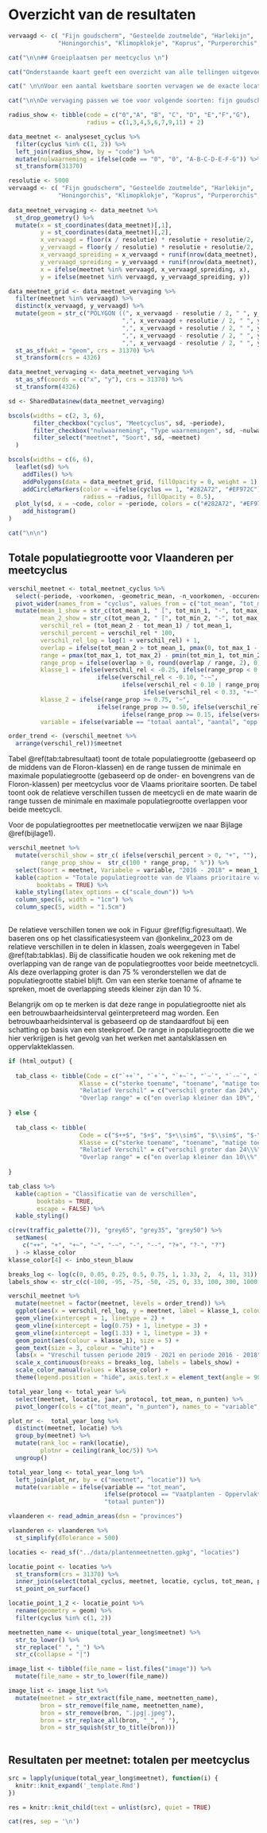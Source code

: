 # Overzicht van de resultaten

```r

vervaagd <- c( "Fijn goudscherm", "Gesteelde zoutmelde", "Harlekijn",
              "Honingorchis", "Klimopklokje", "Koprus", "Purperorchis", "Ronde zegge", "Veenmosorchis", "Welriekende nachtorchis")

cat("\n\n## Groeiplaatsen per meetcyclus \n")

cat("Onderstaande kaart geeft een overzicht van alle tellingen uitgevoerd in kader van de vaatplantenmeetnetten (na preprocessing). De bijhorende figuur geeft de distributie van de Floroncodes weer voor de twee afgewerkte meetcycli. De filters laten toe om een soort en een meetcyclus te selecteren. Je kan ook kiezen om al dan niet nulwaarnemingen te visualiseren.")

cat(" \n\nVoor een aantal kwetsbare soorten vervagen we de exacte locaties van de groeiplaatsen tot op het niveau van een 5 km x 5 km hok (op basis van het Lambert 72 coördinaten systeem). We plaatsen een punt in het centrum van het 5 km x 5 km hok waar de groeiplaats zich bevindt. Daarbij voegen we nog een willekeurige spreiding van de punten toe rond het centrum van het hok zodat de verschillende punten minder overlappen. De punten worden gespreid over een afstand van -50 meter tot +50 meter ten opzichte van het centrum, zowel voor de x-coördinaten als de y-coördinaten. We tonen ook de hokken waar er een vervaging is toegepast.")

cat("\n\nDe vervaging passen we toe voor volgende soorten: fijn goudscherm, gesteelde zoutmelde, harlekijn, honingorchis, klimopklokje, koprus, purperorchis, ronde zegge, veenmosorchis en welriekende nachtorchis.")

```

```r

radius_show <- tibble(code = c("0","A", "B", "C", "D", "E","F","G"),
                      radius = c(1,3,4,5,6,7,9,11) + 2)

data_meetnet <- analyseset_cyclus %>%
  filter(cyclus %in% c(1, 2)) %>%
  left_join(radius_show, by = "code") %>%
  mutate(nulwaarneming = ifelse(code == "0", "0", "A-B-C-D-E-F-G")) %>%
  st_transform(31370)

resolutie <- 5000
vervaagd <- c( "Fijn goudscherm", "Gesteelde zoutmelde", "Harlekijn",
              "Honingorchis", "Klimopklokje", "Koprus", "Purperorchis", "Ronde zegge", "Veenmosorchis", "Welriekende nachtorchis")
 
data_meetnet_vervaging <- data_meetnet %>%
  st_drop_geometry() %>%
  mutate(x = st_coordinates(data_meetnet)[,1],
         y = st_coordinates(data_meetnet)[,2],
         x_vervaagd = floor(x / resolutie) * resolutie + resolutie/2,
         y_vervaagd = floor(y / resolutie) * resolutie + resolutie/2,
         x_vervaagd_spreiding = x_vervaagd + runif(nrow(data_meetnet), -resolutie/100, resolutie/100),
         y_vervaagd_spreiding = y_vervaagd + runif(nrow(data_meetnet), -resolutie/100, resolutie/100),
         x = ifelse(meetnet %in% vervaagd, x_vervaagd_spreiding, x),
         y = ifelse(meetnet %in% vervaagd, y_vervaagd_spreiding, y))

data_meetnet_grid <- data_meetnet_vervaging %>%
  filter(meetnet %in% vervaagd) %>%
  distinct(x_vervaagd, y_vervaagd) %>%
  mutate(geom = str_c("POLYGON ((", x_vervaagd - resolutie / 2, " ", y_vervaagd - resolutie / 2, 
                                ",", x_vervaagd + resolutie / 2, " ", y_vervaagd - resolutie / 2,
                                ",", x_vervaagd + resolutie / 2, " ", y_vervaagd + resolutie / 2,
                                ",", x_vervaagd - resolutie / 2, " ", y_vervaagd + resolutie / 2,
                                ",", x_vervaagd - resolutie / 2, " ", y_vervaagd - resolutie / 2, "))")) %>%
  st_as_sf(wkt = "geom", crs = 31370) %>%
  st_transform(crs = 4326)

data_meetnet_vervaging <- data_meetnet_vervaging %>%
  st_as_sf(coords = c("x", "y"), crs = 31370) %>%
  st_transform(4326)

sd <- SharedData$new(data_meetnet_vervaging)

bscols(widths = c(2, 3, 6),
       filter_checkbox("cyclus", "Meetcyclus", sd, ~periode),
       filter_checkbox("nulwaarneming", "Type waarnemingen", sd, ~nulwaarneming),
       filter_select("meetnet", "Soort", sd, ~meetnet)
  )

bscols(widths = c(6, 6),
  leaflet(sd) %>%
    addTiles() %>%
    addPolygons(data = data_meetnet_grid, fillOpacity = 0, weight = 1) %>%
    addCircleMarkers(color = ~ifelse(cyclus == 1, "#282A72", "#EF972C"),  label = ~str_c(meetnet, " ", code), stroke = FALSE,
                     radius = ~radius, fillOpacity = 0.5),
  plot_ly(sd, x = ~code, color = ~periode, colors = c("#282A72", "#EF972C")) %>%
    add_histogram()
)

```

```r

cat("\n\n")

```

## Totale populatiegrootte voor Vlaanderen per meetcyclus

```r

verschil_meetnet <- total_meetnet_cyclus %>%
  select(-periode, -voorkomen, -geometric_mean, -n_voorkomen, -occurence) %>%
  pivot_wider(names_from = "cyclus", values_from = c("tot_mean", "tot_min", "tot_max")) %>%
  mutate(mean_1_show = str_c(tot_mean_1, " [", tot_min_1, "-", tot_max_1, "]"),
         mean_2_show = str_c(tot_mean_2, " [", tot_min_2, "-", tot_max_2, "]"),
         verschil_rel = (tot_mean_2 - tot_mean_1) / tot_mean_1,
         verschil_percent = verschil_rel * 100,
         verschil_rel_log = log(1 + verschil_rel) + 1,
         overlap = ifelse(tot_mean_2 > tot_mean_1, pmax(0, tot_max_1 - tot_min_2), pmax(0, tot_max_2 - tot_min_1)),
         range = pmax(tot_max_1, tot_max_2) - pmin(tot_min_1, tot_min_2),
         range_prop = ifelse(overlap > 0, round(overlap / range, 2), 0),
         klasse_1 = ifelse(verschil_rel < -0.25, ifelse(range_prop < 0.10, "--", "-"),
                         ifelse(verschil_rel < -0.10, "-~",
                                ifelse(verschil_rel < 0.10 | range_prop  >= 0.75, "~",
                                      ifelse(verschil_rel < 0.33, "+~", ifelse(range_prop < 0.10, "++", "+"))))),
         klasse_2 = ifelse(range_prop >= 0.75, "~",
                         ifelse(range_prop >= 0.50, ifelse(verschil_rel > 0, "+~", "-~"),
                                ifelse(range_prop >= 0.15, ifelse(verschil_rel > 0, "+", "-"), ifelse(verschil_rel > 0, "++", "--")))),
         variable = ifelse(variable == "totaal aantal", "aantal", "opp (m²)"))

order_trend <- (verschil_meetnet %>%
  arrange(verschil_rel))$meetnet
```

Tabel \@ref(tab:tabresultaat) toont de totale populatiegrootte (gebaseerd op de middens van de Floron-klassen) en de range tussen de minimale en maximale populatiegrootte (gebaseerd op de onder- en bovengrens van de Floron-klassen) per meetcyclus voor de Vlaams prioritaire soorten.
De tabel toont ook de relatieve verschillen tussen de meetcycli en de mate waarin de range tussen de minimale en maximale populatiegrootte overlappen voor beide meetcycli.

Voor de populatiegroottes per meetnetlocatie verwijzen we naar Bijlage \@ref(bijlage1).

```r

verschil_meetnet %>%
  mutate(verschil_show = str_c( ifelse(verschil_percent > 0, "+", ""), round(verschil_percent), " %"),
         range_prop_show =  str_c(100 * range_prop, " %")) %>%
  select(Soort = meetnet, Variabele = variable, "2016 - 2018" = mean_1_show, "2019 - 2021" = mean_2_show, "Relatief verschil" = verschil_show, "Overlap range" = range_prop_show) %>%
  kable(caption = "Totale populatiegrootte van de Vlaams prioritaire vaatplanten per meetcyclus en relatief verschil tussen de meetcycli",
        booktabs = TRUE) %>%
  kable_styling(latex_options = c("scale_down")) %>%
  column_spec(6, width = "1cm") %>%
  column_spec(5, width = "1.5cm")
  
```

De relatieve verschillen tonen we ook in Figuur \@ref(fig:figresultaat).
We baseren ons op het classificatiesysteem van @onkelinx_2023 om de relatieve verschillen in te delen in klassen, zoals weergegeven in Tabel \@ref(tab:tabklas).
Bij de classificatie houden we ook rekening met de overlapping van de range van de populatiegroottes voor beide meetnetcycli.
Als deze overlapping groter is dan 75 % veronderstellen we dat de populatiegrootte stabiel blijft.
Om van een sterke toename of afname te spreken, moet de overlapping steeds kleiner zijn dan 10 %.

Belangrijk om op te merken is dat deze range in populatiegrootte niet als een betrouwbaarheidsinterval geïnterpreteerd mag worden.
Een betrouwbaarheidsinterval is gebaseerd op de standaardfout bij een schatting op basis van een steekproef.
De range in populatiegrootte die we hier verkrijgen is het gevolg van het werken met aantalsklassen en oppervlakteklassen.

```r

if (html_output) {
  
  tab_class <- tibble(Code = c("`++`", "`+`", "`+~`", "`~`", "`-~`", "`-`", "`--`"),
                    Klasse = c("sterke toename", "toename", "matige toename", "stabiel", "matige afname", "afname", "sterke afname"),
                    "Relatief Verschil" = c("verschil groter dan 24%", "verschil groter dan 24%", "verschil tussen 10% en 24%", "verschil tussen -10% en 10%", "verschil tussen -33% en -10%", "verschil kleiner dan -33%", "verschil kleiner dan -33%"),
                    "Overlap range" = c("en overlap kleiner dan 10%", "en overlap tussen 10% en 75%", "en overlap tussen 10% en 75%","of overlap groter dan 75%", "en overlap tussen 10% en 75%", "en overlap tussen 10% en 75%", "en overlap kleiner dan 10%"))
  
} else {
  
  tab_class <- tibble(
                    Code = c("$++$", "$+$", "$+\\sim$", "$\\sim$", "$-\\sim$", "$-$", "$--$"),
                    Klasse = c("sterke toename", "toename", "matige toename", "stabiel", "matige afname", "afname", "sterke afname"),
                    "Relatief Verschil" = c("verschil groter dan 24\\%", "verschil groter dan 24\\%", "verschil tussen 10\\% en 24\\%", "verschil tussen -10\\% en 10\\%", "verschil tussen -33\\% en -10\\%", "verschil kleiner dan -33\\%", "verschil kleiner dan -33\\%"),
                    "Overlap range" = c("en overlap kleiner dan 10\\%", "en overlap tussen 10\\% en 75\\%", "en overlap tussen 10\\% en 75\\%","of overlap groter dan 75\\%", "en overlap tussen 10\\% en 75\\%", "en overlap tussen 10\\% en 75\\%", "en overlap kleiner dan 10\\%"))
  
}

```

```r
tab_class %>%
  kable(caption = "Classificatie van de verschillen",
        booktabs = TRUE,
        escape = FALSE) %>%
  kable_styling()

```

```r

c(rev(traffic_palette(7)), "grey65", "grey35", "grey50") %>%
  setNames(
    c("++", "+", "+~", "~", "-~", "-", "--", "?+", "?-", "?")
  ) -> klasse_color
klasse_color[4] <- inbo_steun_blauw

breaks_log <- log(c(0, 0.05, 0.25, 0.5, 0.75, 1, 1.33, 2,  4, 11, 31)) + 1
labels_show <- str_c(c(-100, -95, -75, -50, -25, 0, 33, 100, 300, 1000, 3000), " %")

verschil_meetnet %>%
  mutate(meetnet = factor(meetnet, levels = order_trend)) %>%
  ggplot(aes(x = verschil_rel_log, y = meetnet, label = klasse_1, colour = klasse_1)) +
  geom_vline(xintercept = 1, linetype = 2) +
  geom_vline(xintercept = log(0.75) + 1, linetype = 3) +
  geom_vline(xintercept = log(1.33) + 1, linetype = 3) +
  geom_point(aes(colour = klasse_1), size = 5) +
  geom_text(size = 3, colour = "white") +
  labs(x = "Vreschil tussen periode 2019 - 2021 en periode 2016 - 2018", y = "Soort") +
  scale_x_continuous(breaks = breaks_log, labels = labels_show) +
  scale_color_manual(values = klasse_color) +
  theme(legend.position = "hide", axis.text.x = element_text(angle = 90))
```

```r

total_year_long <- total_year %>%
  select(meetnet, locatie, jaar, protocol, tot_mean, n_punten) %>%
  pivot_longer(cols = c("tot_mean", "n_punten"), names_to = "variable", values_to = "aantal")

plot_nr <-  total_year_long %>%
  distinct(meetnet, locatie) %>%
  group_by(meetnet) %>%
  mutate(rank_loc = rank(locatie),
         plotnr = ceiling(rank_loc/5)) %>%
  ungroup()

total_year_long <- total_year_long %>%
  left_join(plot_nr, by = c("meetnet", "locatie")) %>%
  mutate(variable = ifelse(variable == "tot_mean",
                           ifelse(protocol == "Vaatplanten - Oppervlakte", "totaal oppervlakte (m²)", "totaal aantal"),
                           "totaal punten"))
```

```r
vlaanderen <- read_admin_areas(dsn = "provinces")

vlaanderen <- vlaanderen %>%
  st_simplify(dTolerance = 500)

```

```r

locaties <- read_sf("../data/plantenmeetnetten.gpkg", "locaties")

locatie_point <- locaties %>%
  st_transform(crs = 31370) %>%
  inner_join(select(total_cyclus, meetnet, locatie, cyclus, tot_mean, periode, voorkomen), by = c("meetnet", "locatie")) %>%
  st_point_on_surface() 

locatie_point_1_2 <- locatie_point %>%
  rename(geometry = geom) %>%
  filter(cyclus %in% c(1, 2))

```

```r
meetnetten_name <- unique(total_year_long$meetnet) %>%
  str_to_lower() %>%
  str_replace(" ", "_") %>%
  str_c(collapse = "|")

image_list <- tibble(file_name = list.files("image")) %>%
  mutate(file_name = str_to_lower(file_name))

image_list <- image_list %>%
  mutate(meetnet = str_extract(file_name, meetnetten_name),
         bron = str_remove(file_name, meetnetten_name),
         bron = str_remove(bron, ".jpg|.jpeg"),
         bron = str_replace_all(bron, "_", " "),
         bron = str_squish(str_to_title(bron)))
  
```

## Resultaten per meetnet: totalen per meetcyclus

```r

src = lapply(unique(total_year_long$meetnet), function(i) {
  knitr::knit_expand('_template.Rmd')
})

res = knitr::knit_child(text = unlist(src), quiet = TRUE)

cat(res, sep = '\n')

```
